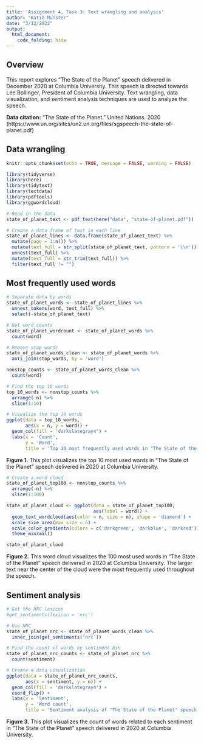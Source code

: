 ```yaml
---
title: 'Assignment 4, Task 3: Text wrangling and analysis'
author: "Katie Munster"
date: "3/12/2022"
output:
  html_document:
    code_folding: hide
---
```


## Overview

This report explores "The State of the Planet" speech delivered in December 2020 at Columbia University. This speech is directed towards Lee Bollinger, President of Columbia University. Text wrangling, data visualization, and sentiment analysis techniques are used to analyze the speech.

**Data citation:** "The State of the Planet." United Nations. 2020 (https://www.un.org/sites/un2.un.org/files/sgspeech-the-state-of-planet.pdf)

## Data wrangling

```r
knitr::opts_chunk$set(echo = TRUE, message = FALSE, warning = FALSE)

library(tidyverse)
library(here)
library(tidytext)
library(textdata)
library(pdftools)
library(ggwordcloud)
```

```r
# Read in the data
state_of_planet_text <- pdf_text(here("data", "state-of-planet.pdf"))
```

```r
# Create a data frame of text in each line
state_of_planet_lines <- data.frame(state_of_planet_text) %>% 
  mutate(page = 1:n()) %>% 
  mutate(text_full = str_split(state_of_planet_text, pattern = '\\n')) %>% 
  unnest(text_full) %>% 
  mutate(text_full = str_trim(text_full)) %>% 
  filter(text_full != "")
```

## Most frequently used words

```r
# Separate data by words
state_of_planet_words <- state_of_planet_lines %>% 
  unnest_tokens(word, text_full) %>% 
  select(-state_of_planet_text)
```

```r
# Get word counts
state_of_planet_wordcount <- state_of_planet_words %>% 
  count(word)
```

```r
# Remove stop words
state_of_planet_words_clean <- state_of_planet_words %>% 
  anti_join(stop_words, by = 'word')

nonstop_counts <- state_of_planet_words_clean %>% 
  count(word)
```

```r
# Find the top 10 words
top_10_words <- nonstop_counts %>% 
  arrange(-n) %>% 
  slice(1:10)
```

```r
# Visualize the top 10 words
ggplot(data = top_10_words,
       aes(x = n, y = word)) +
  geom_col(fill = 'darkslategray4') +
  labs(x = 'Count',
       y = 'Word',
       title = 'Top 10 most frequently used words in "The State of the Planet" speech')
```

**Figure 1.** This plot visualizes the top 10 most used words in "The State of the Planet" speech delivered in 2020 at Columbia University.

```r
# Create a word cloud
state_of_planet_top100 <- nonstop_counts %>% 
  arrange(-n) %>% 
  slice(1:100)

state_of_planet_cloud <- ggplot(data = state_of_planet_top100,
                                aes(label = word)) +
  geom_text_wordcloud(aes(color = n, size = n), shape = 'diamond') +
  scale_size_area(max_size = 6) +
  scale_color_gradientn(colors = c('darkgreen', 'darkblue', 'darkred')) +
  theme_minimal()

state_of_planet_cloud
```

**Figure 2.** This word cloud visualizes the 100 most used words in "The State of the Planet" speech delivered in 2020 at Columbia University. The larger text near the center of the cloud were the most frequently used throughout the speech.

## Sentiment analysis

```r
# Get the NRC lexicon
#get_sentiments(lexicon = 'nrc')
```

```r
# Use NRC
state_of_planet_nrc <- state_of_planet_words_clean %>% 
  inner_join(get_sentiments('nrc'))
```

```r
# Find the count of words by sentiment bin
state_of_planet_nrc_counts <- state_of_planet_nrc %>% 
  count(sentiment)
```

```r
# Create a data visualization
ggplot(data = state_of_planet_nrc_counts, 
       aes(x = sentiment, y = n)) +
  geom_col(fill = 'darkslategray4') +
  coord_flip() +
  labs(x = 'Sentiment',
       y = 'Word count',
       title = 'Sentiment analysis of "The State of the Planet" speech')
```

**Figure 3.** This plot visualizes the count of words related to each sentiment in "The State of the Planet" speech delivered in 2020 at Columbia University.
